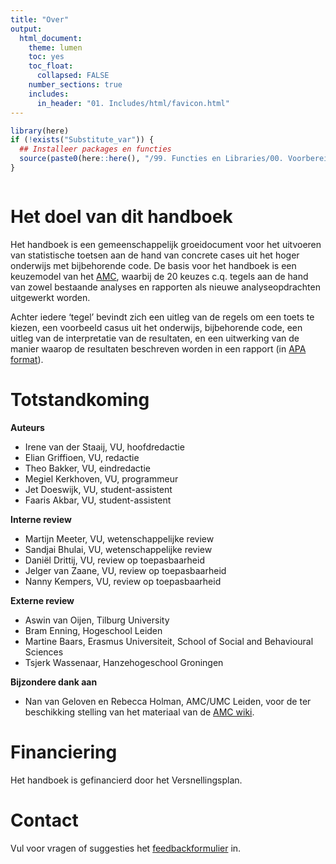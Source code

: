 ```yaml
---
title: "Over"
output:
  html_document:
    theme: lumen
    toc: yes
    toc_float: 
      collapsed: FALSE 
    number_sections: true
    includes:
      in_header: "01. Includes/html/favicon.html"
---
```

<!-- ## CLOSEDBLOK: Functies.R -->
```r
library(here)
if (!exists("Substitute_var")) {
  ## Installeer packages en functies
  source(paste0(here::here(), "/99. Functies en Libraries/00. Voorbereidingen.R"), echo = FALSE)
}
```
<!-- ## /CLOSEDBLOK: Functies.R -->

<style>
`r htmltools::includeHTML(paste0(here::here(),"/01. Includes/css/Stylesheet_SHHO.css"))`
</style>

<!-- ## CLOSEDBLOK: Header.R -->
```r
```
<!-- ## /CLOSEDBLOK: Header.R -->

# Het doel van dit handboek
Het handboek is een gemeenschappelijk groeidocument voor het uitvoeren van statistische toetsen aan de hand van concrete cases uit het hoger onderwijs met bijbehorende code. De basis voor het handboek is een keuzemodel van het [AMC](https://wikistatistiek.amc.nl/index.php/), waarbij de 20 keuzes c.q. tegels aan de hand van zowel bestaande analyses en rapporten als nieuwe analyseopdrachten uitgewerkt worden. 

Achter iedere ‘tegel’ bevindt zich een uitleg van de regels om een toets te kiezen, een voorbeeld casus uit het onderwijs, bijbehorende code, een uitleg van de interpretatie van de resultaten, en een uitwerking van de manier waarop de resultaten beschreven worden in een rapport (in [APA format](https://apastyle.apa.org/)). 

# Totstandkoming

**Auteurs**

* Irene van der Staaij, VU, hoofdredactie
* Elian Griffioen, VU, redactie
* Theo Bakker, VU, eindredactie
* Megiel Kerkhoven, VU, programmeur
* Jet Doeswijk, VU, student-assistent 
* Faaris Akbar, VU, student-assistent 

**Interne review**

* Martijn Meeter, VU, wetenschappelijke review
* Sandjai Bhulai, VU, wetenschappelijke review
* Daniël Drittij, VU, review op toepasbaarheid
* Jelger van Zaane, VU, review op toepasbaarheid
* Nanny Kempers, VU, review op toepasbaarheid

**Externe review**

* Aswin van Oijen, Tilburg University
* Bram Enning, Hogeschool Leiden
* Martine Baars, Erasmus Universiteit, School of Social and Behavioural Sciences
* Tsjerk Wassenaar, Hanzehogeschool Groningen

**Bijzondere dank aan**

* Nan van Geloven en Rebecca Holman, AMC/UMC Leiden, voor de ter beschikking stelling van het materiaal van de [AMC wiki](https://wikistatistiek.amc.nl/index.php/).

# Financiering
Het handboek is gefinancierd door het Versnellingsplan.

# Contact
Vul voor vragen of suggesties het [feedbackformulier](https://docs.google.com/forms/d/1UQcCVTNLpVAg7vSffJCPkBCklsfMlGB0QxyxLDgqosI/edit) in.

<!-- ## CLOSEDBLOK: Footer.R -->
```r
```
<!-- ## /CLOSEDBLOK: Footer.R -->